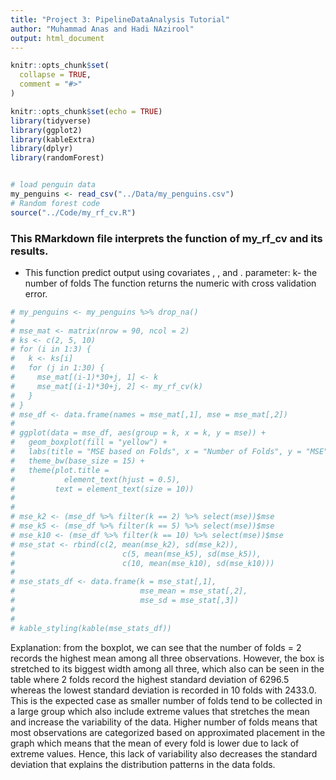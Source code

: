 ```yaml
---
title: "Project 3: PipelineDataAnalysis Tutorial"
author: "Muhammad Anas and Hadi NAzirool"
output: html_document
---
```


```r
knitr::opts_chunk$set(
  collapse = TRUE,
  comment = "#>"
)
```

```r
knitr::opts_chunk$set(echo = TRUE)
library(tidyverse)
library(ggplot2)
library(kableExtra)
library(dplyr)
library(randomForest)


# load penguin data
my_penguins <- read_csv("../Data/my_penguins.csv")
# Random forest code
source("../Code/my_rf_cv.R")
```
### This RMarkdown file interprets the function of my_rf_cv and its results.
- This function predict output \code{body_mass_g} using covariates \code{bill_length_mm},
\code{bill_depth_mm}, and \code{flipper_length_mm}.
parameter: k- the number of folds
The function returns the numeric with cross validation error.

```r
# my_penguins <- my_penguins %>% drop_na()
# 
# mse_mat <- matrix(nrow = 90, ncol = 2)
# ks <- c(2, 5, 10)
# for (i in 1:3) {
#   k <- ks[i]
#   for (j in 1:30) {
#     mse_mat[(i-1)*30+j, 1] <- k
#     mse_mat[(i-1)*30+j, 2] <- my_rf_cv(k)
#   }
# }
# mse_df <- data.frame(names = mse_mat[,1], mse = mse_mat[,2])
# 
# ggplot(data = mse_df, aes(group = k, x = k, y = mse)) +
#   geom_boxplot(fill = "yellow") +
#   labs(title = "MSE based on Folds", x = "Number of Folds", y = "MSE") +
#   theme_bw(base_size = 15) +
#   theme(plot.title =
#           element_text(hjust = 0.5),
#         text = element_text(size = 10))
# 
# 
# mse_k2 <- (mse_df %>% filter(k == 2) %>% select(mse))$mse
# mse_k5 <- (mse_df %>% filter(k == 5) %>% select(mse))$mse
# mse_k10 <- (mse_df %>% filter(k == 10) %>% select(mse))$mse
# mse_stat <- rbind(c(2, mean(mse_k2), sd(mse_k2)),
#                        c(5, mean(mse_k5), sd(mse_k5)),
#                        c(10, mean(mse_k10), sd(mse_k10)))
# 
# mse_stats_df <- data.frame(k = mse_stat[,1],
#                            mse_mean = mse_stat[,2],
#                            mse_sd = mse_stat[,3])
# 
# 
# kable_styling(kable(mse_stats_df))
```

Explanation: from the boxplot, we can see that the number of folds = 2 records
the highest mean among all three observations. However, the box is stretched
to its biggest width among all three, which also can be seen in the table where 
2 folds record the highest standard deviation of 6296.5 whereas the lowest 
standard deviation is recorded in 10  folds with 2433.0. This is the expected case
as smaller number of folds tend to be collected in a large group which also
include extreme values that stretches the mean and increase the
variability of the data. Higher number of folds means that most observations
are categorized based on approximated placement in the graph which means
that the mean of every fold is lower due to lack of extreme values. Hence,
this lack of variability also decreases the standard deviation that explains the
distribution patterns in the data folds.